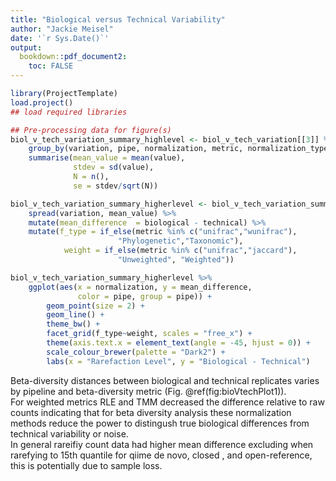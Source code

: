 ```yaml
---
title: "Biological versus Technical Variability"
author: "Jackie Meisel"
date: '`r Sys.Date()`'
output:
  bookdown::pdf_document2: 
    toc: FALSE
---
```


<!--
Biological versus technical variation results section, comparison of pairwise distances between biological and technical replicates and partitioning total variation into biological and technical components. 
-->

```r
library(ProjectTemplate)
load.project()
## load required libraries
```

```r
## Pre-processing data for figure(s)
biol_v_tech_variation_summary_highlevel <- biol_v_tech_variation[[3]] %>% 
    group_by(variation, pipe, normalization, metric, normalization_type) %>%
    summarise(mean_value = mean(value), 
              stdev = sd(value), 
              N = n(), 
              se = stdev/sqrt(N))

biol_v_tech_variation_summary_higherlevel <- biol_v_tech_variation_summary_highlevel[, 1:6] %>%
    spread(variation, mean_value) %>%
    mutate(mean_difference  = biological - technical) %>% 
    mutate(f_type = if_else(metric %in% c("unifrac","wunifrac"), 
                        "Phylogenetic","Taxonomic"),
            weight = if_else(metric %in% c("unifrac","jaccard"),
                        "Unweighted", "Weighted"))
```

```r
biol_v_tech_variation_summary_higherlevel %>% 
    ggplot(aes(x = normalization, y = mean_difference, 
               color = pipe, group = pipe)) + 
        geom_point(size = 2) + 
        geom_line() + 
        theme_bw() + 
        facet_grid(f_type~weight, scales = "free_x") + 
        theme(axis.text.x = element_text(angle = -45, hjust = 0)) + 
        scale_colour_brewer(palette = "Dark2") + 
        labs(x = "Rarefaction Level", y = "Biological - Technical")
```


Beta-diversity distances between biological and technical replicates varies by pipeline and beta-diversity metric (Fig. \@ref(fig:bioVtechPlot1)).  
For weighted metrics RLE and TMM decreased the difference relative to raw counts indicating that for beta diversity analysis these normalization methods reduce the power to distingush true biological differences from technical variability or noise.  
In general rareifiy count data had higher mean difference excluding when rarefying to 15th quantile for qiime de novo, closed , and open-reference, this is potentially due to sample loss. 
